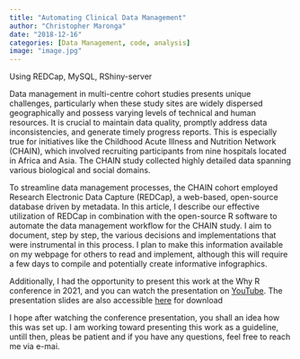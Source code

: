 ```yaml
---
title: "Automating Clinical Data Management"
author: "Christopher Maronga"
date: "2018-12-16"
categories: [Data Management, code, analysis]
image: "image.jpg"
---
```


Using REDCap, MySQL, RShiny-server

Data management in multi-centre cohort studies presents unique challenges, particularly when these study sites are widely dispersed geographically and possess varying levels of technical and human resources. It is crucial to maintain data quality, promptly address data inconsistencies, and generate timely progress reports. This is especially true for initiatives like the Childhood Acute Illness and Nutrition Network (CHAIN), which involved recruiting participants from nine hospitals located in Africa and Asia. The CHAIN study collected highly detailed data spanning various biological and social domains.

To streamline data management processes, the CHAIN cohort employed Research Electronic Data Capture (REDCap), a web-based, open-source database driven by metadata. In this article, I describe our effective utilization of REDCap in combination with the open-source R software to automate the data management workflow for the CHAIN study. I aim to document, step by step, the various decisions and implementations that were instrumental in this process. I plan to make this information available on my webpage for others to read and implement, although this will require a few days to compile and potentially create informative infographics.

Additionally, I had the opportunity to present this work at the Why R conference in 2021, and you can watch the presentation on [YouTube](https://www.youtube.com/live/PbD_e5sz4P8?si=99HGccEfNv56qmWH). The presentation slides are also accessible [here](https://github.com/cmaronga/cmaronga.github.io/blob/main/my_files/automating_research_data_management.pdf) for download

I hope after watching the conference presentation, you shall an idea how this was set up. I am working toward presenting this work as a guideline, untill then, pleas be patient and if you have any questions, feel free to reach me via e-mai.